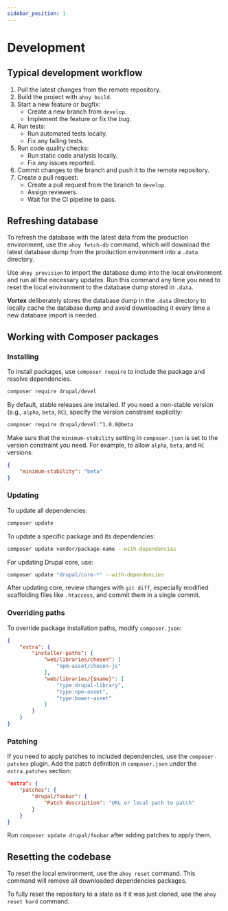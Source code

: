 ```yaml
---
sidebar_position: 1
---
```


# Development

## Typical development workflow

1. Pull the latest changes from the remote repository.
2. Build the project with `ahoy build`.
3. Start a new feature or bugfix:
    - Create a new branch from `develop`.
    - Implement the feature or fix the bug.
4. Run tests:
    - Run automated tests locally.
    - Fix any failing tests.
5. Run code quality checks:
    - Run static code analysis locally.
    - Fix any issues reported.
6. Commit changes to the branch and push it to the remote repository.
7. Create a pull request:
    - Create a pull request from the branch to `develop`.
    - Assign reviewers.
    - Wait for the CI pipeline to pass.

## Refreshing database

To refresh the database with the latest data from the production environment,
use the `ahoy fetch-db` command, which will download the latest database
dump from the production environment into a `.data` directory.

Use `ahoy provision` to import the database dump into the local environment
and run all the necessary updates. Run this command any time you need to
reset the local environment to the database dump stored in `.data`.

**Vortex** deliberately stores the database dump in the `.data` directory
to locally cache the database dump and avoid downloading it every time a new
database import is needed.

## Working with Composer packages

### Installing

To install packages, use `composer require` to include the package and resolve dependencies.

```bash
composer require drupal/devel
```

By default, stable releases are installed. If you need a non-stable version (e.g., `alpha`, `beta`, `RC`), specify the version constraint explicitly:

```bash
composer require drupal/devel:^1.0.0@beta
```

Make sure that the `minimum-stability` setting in `composer.json` is set to
the version constraint you need. For example, to allow `alpha`, `beta`, and `RC` versions:

```json
{
    "minimum-stability": "beta"
}
```

### Updating

To update all dependencies:

```bash
composer update
```

To update a specific package and its dependencies:

```bash
composer update vendor/package-name --with-dependencies
```

For updating Drupal core, use:

```bash
composer update "drupal/core-*" --with-dependencies
```

After updating core, review changes with `git diff`, especially modified scaffolding files like `.htaccess`, and commit them in a single commit.

### Overriding paths

To override package installation paths, modify `composer.json`:

```json
{
    "extra": {
        "installer-paths": {
            "web/libraries/chosen": [
                "npm-asset/chosen-js"
            ],
            "web/libraries/{$name}": [
                "type:drupal-library",
                "type:npm-asset",
                "type:bower-asset"
            ]
        }
    }
}
```

### Patching

If you need to apply patches to included dependencies, use the `composer-patches` plugin. Add the patch definition in `composer.json` under the `extra.patches` section:

```json
"extra": {
    "patches": {
        "drupal/foobar": {
            "Patch description": "URL or local path to patch"
        }
    }
}
```

Run `composer update drupal/foobar` after adding patches to apply them.

## Resetting the codebase

To reset the local environment, use the `ahoy reset` command. This command will
remove all downloaded dependencies packages.

To fully reset the repository to a state as if it was just cloned,
use the `ahoy reset hard` command.
